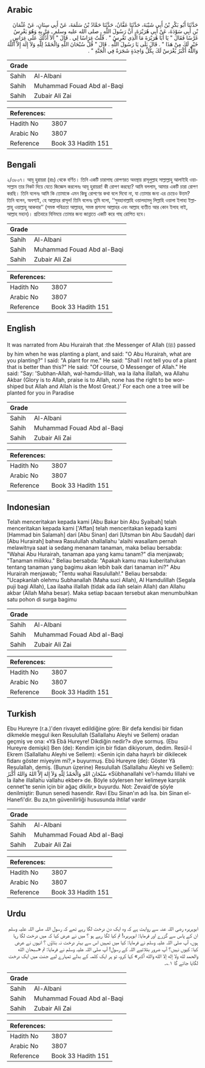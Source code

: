 ## Arabic


<div dir="rtl" lang="ar" style={{fontSize:'larger',backgroundColor:'#f8f9fa',padding:20}}>
حَدَّثَنَا أَبُو بَكْرِ بْنُ أَبِي شَيْبَةَ، حَدَّثَنَا عَفَّانُ، حَدَّثَنَا حَمَّادُ بْنُ سَلَمَةَ، عَنْ أَبِي سِنَانٍ، عَنْ عُثْمَانَ بْنِ أَبِي سَوْدَةَ، عَنْ أَبِي هُرَيْرَةَ، أَنَّ رَسُولَ اللَّهِ ـ صلى الله عليه وسلم ـ مَرَّ بِهِ وَهُوَ يَغْرِسُ غَرْسًا فَقَالَ ‏"‏ يَا أَبَا هُرَيْرَةَ مَا الَّذِي تَغْرِسُ ‏"‏ ‏.‏ قُلْتُ غِرَاسًا لِي ‏.‏ قَالَ ‏"‏ أَلاَ أَدُلُّكَ عَلَى غِرَاسٍ خَيْرٍ لَكَ مِنْ هَذَا ‏"‏ ‏.‏ قَالَ بَلَى يَا رَسُولَ اللَّهِ ‏.‏ قَالَ ‏"‏ قُلْ سُبْحَانَ اللَّهِ وَالْحَمْدُ لِلَّهِ وَلاَ إِلَهَ إِلاَّ اللَّهُ وَاللَّهُ أَكْبَرُ يُغْرَسْ لَكَ بِكُلِّ وَاحِدَةٍ شَجَرَةٌ فِي الْجَنَّةِ ‏"‏ ‏.‏
</div>
<div style={{backgroundColor:'#f8f9fa',padding:20, marginBottom: 10}}><table> <thead> <tr> <th>Grade</th> <th></th> </tr> </thead> <tbody> <tr><td>Sahih</td><td>Al-Albani</td></tr><tr><td>Sahih</td><td>Muhammad Fouad Abd al-Baqi</td></tr><tr><td>Sahih</td><td>Zubair Ali Zai</td></tr></tbody></table><table> <thead> <tr> <th>References:</th> <th></th> </tr> </thead> <tbody><tr><td>Hadith No</td><td>3807</td></tr><tr><td>Arabic No</td><td>3807</td></tr><tr><td>Reference</td><td>Book 33 Hadith 151</td></tr></tbody></table></div>

## Bengali


<div dir="ltr" lang="bn" style={{fontSize:'larger',backgroundColor:'#f8f9fa',padding:20}}>
২/৩৮০৭। আবূ হুরায়রা (রাঃ) থেকে বর্ণিত। তিনি একটি চারাগাছ রোপণরত অবস্থায় রাসূলুল্লাহ সাল্লাল্লাহু আলাইহি ওয়াসাল্লাম তার নিকট দিয়ে যেতে জিজ্ঞেস করলেনঃ আবূ হুরায়রা! কী রোপণ করছো? আমি বললাম, আমার একটি চারা রোপণ করছি। তিনি বলেনঃ আমি কি তোমাকে এমন কিছু রোপণের কথা বলে দিবো না, যা তোমার জন্য এর চেয়েও উত্তম? তিনি বলেন, অবশ্যই, হে আল্লাহর রাসূল! তিনি বলেনঃ তুমি বলো, ‘‘সুবহানাল্লাহি ওয়ালহামদু লিল্লাহি ওয়ালা ইলাহা ইল্লাল্লাহু ওয়াল্লাহু আকবার’’ (সমস্ত পবিত্রতা আল্লাহর, সমস্ত প্রশংসা আল্লাহর এবং আল্লাহ ব্যতীত আর কোন ইলাহ নাই, আল্লাহ মহান)। প্রতিবারে বিনিময়ে তোমার জন্য জান্নাতে একটি করে গাছ রোপিত হবে।
</div>
<div style={{backgroundColor:'#f8f9fa',padding:20, marginBottom: 10}}><table> <thead> <tr> <th>Grade</th> <th></th> </tr> </thead> <tbody> <tr><td>Sahih</td><td>Al-Albani</td></tr><tr><td>Sahih</td><td>Muhammad Fouad Abd al-Baqi</td></tr><tr><td>Sahih</td><td>Zubair Ali Zai</td></tr></tbody></table><table> <thead> <tr> <th>References:</th> <th></th> </tr> </thead> <tbody><tr><td>Hadith No</td><td>3807</td></tr><tr><td>Arabic No</td><td>3807</td></tr><tr><td>Reference</td><td>Book 33 Hadith 151</td></tr></tbody></table></div>

## English


<div dir="ltr" lang="en" style={{fontSize:'larger',backgroundColor:'#f8f9fa',padding:20}}>
It was narrated from Abu Hurairah that :the Messenger of Allah (ﷺ) passed by him when he was planting a plant, and said: "O Abu Hurairah, what are you planting?" I said: "A plant for me." He said: "Shall I not tell you of a plant that is better than this?" He said: "Of course, O Messenger of Allah." He said: "Say: 'Subhan-Allah, wal-hamdu-lillah, wa la ilaha illallah, wa Allahu Akbar (Glory is to Allah, praise is to Allah, none has the right to be worshiped but Allah and Allah is the Most Great.)' For each one a tree will be planted for you in Paradise
</div>
<div style={{backgroundColor:'#f8f9fa',padding:20, marginBottom: 10}}><table> <thead> <tr> <th>Grade</th> <th></th> </tr> </thead> <tbody> <tr><td>Sahih</td><td>Al-Albani</td></tr><tr><td>Sahih</td><td>Muhammad Fouad Abd al-Baqi</td></tr><tr><td>Sahih</td><td>Zubair Ali Zai</td></tr></tbody></table><table> <thead> <tr> <th>References:</th> <th></th> </tr> </thead> <tbody><tr><td>Hadith No</td><td>3807</td></tr><tr><td>Arabic No</td><td>3807</td></tr><tr><td>Reference</td><td>Book 33 Hadith 151</td></tr></tbody></table></div>

## Indonesian


<div dir="ltr" lang="id" style={{fontSize:'larger',backgroundColor:'#f8f9fa',padding:20}}>
Telah menceritakan kepada kami [Abu Bakar bin Abu Syaibah] telah menceritakan kepada kami ['Affan] telah menceritakan kepada kami [Hammad bin Salamah] dari [Abu Sinan] dari [Utsman bin Abu Saudah] dari [Abu Hurairah] bahwa Rasulullah shallallahu 'alaihi wasallam pernah melawitnya saat ia sedang menanam tanaman, maka beliau bersabda: "Wahai Abu Hurairah, tanaman apa yang kamu tanam?" dia menjawab; "Tanaman milikku." Beliau bersabda: "Apakah kamu mau kuberitahukan tentang tanaman yang bagimu akan lebih baik dari tanaman ini?" Abu Hurairah menjawab; "Tentu wahai Rasulullah!." Beliau bersabda: "Ucapkanlah olehmu Subhanallah (Maha suci Allah), Al Hamdulillah (Segala puji bagi Allah), Laa ilaaha illallah (tidak ada ilah selain Allah) dan Allahu akbar (Allah Maha besar). Maka setiap bacaan tersebut akan menumbuhkan satu pohon di surga bagimu
</div>
<div style={{backgroundColor:'#f8f9fa',padding:20, marginBottom: 10}}><table> <thead> <tr> <th>Grade</th> <th></th> </tr> </thead> <tbody> <tr><td>Sahih</td><td>Al-Albani</td></tr><tr><td>Sahih</td><td>Muhammad Fouad Abd al-Baqi</td></tr><tr><td>Sahih</td><td>Zubair Ali Zai</td></tr></tbody></table><table> <thead> <tr> <th>References:</th> <th></th> </tr> </thead> <tbody><tr><td>Hadith No</td><td>3807</td></tr><tr><td>Arabic No</td><td>3807</td></tr><tr><td>Reference</td><td>Book 33 Hadith 151</td></tr></tbody></table></div>

## Turkish


<div dir="ltr" lang="tr" style={{fontSize:'larger',backgroundColor:'#f8f9fa',padding:20}}>
Ebu Hureyre (r.a.)'den rivayet edildiğine göre: Bir defa kendisi bir fidan dikmekle meşgul iken Resulullah (Sallallahu Aleyhi ve Sellem) oradan geçmiş ve ona: «Yâ Ebâ Hureyre! Dikdiğin nedir?» diye sormuş. (Ebu Hureyre demişki) Ben (de): Kendim için bir fidan dikiyorum, dedim. Resül-î Ekrem (Sallallahu Aleyhi ve Sellem): «Senin için daha hayırlı bir dikilecek fidanı göster miyeyim mi?,» buyurmuş. Ebû Hureyre (de): Göster Yâ Resulallah, demiş. (Bunun üzerine) Resulullah (Sallallahu Aleyhi ve Sellem): سُبْحَانَ اللهِ وَالْحَمْدُ لِلّهِ وَلاَ إِلهَ إِلاَّ اللهُ وَاللهُ أَكْبَرُ «Sübhanallahi ve'l-hamdu lillahi ve la ilahe illallahu vallahu ekber» de. Böyle söylersen her kelimeye karşılık cennet'te senin için bir ağaç dikilir,» buyurdu. Not: Zevaid'de şöyle denilmiştir: Bunun senedi hasendir. Ravi Ebu Sinan'ın adı İsa. bin Sinan el-Hanefi'dir. Bu za,tın güvenilirliği hususunda ihtilaf vardır
</div>
<div style={{backgroundColor:'#f8f9fa',padding:20, marginBottom: 10}}><table> <thead> <tr> <th>Grade</th> <th></th> </tr> </thead> <tbody> <tr><td>Sahih</td><td>Al-Albani</td></tr><tr><td>Sahih</td><td>Muhammad Fouad Abd al-Baqi</td></tr><tr><td>Sahih</td><td>Zubair Ali Zai</td></tr></tbody></table><table> <thead> <tr> <th>References:</th> <th></th> </tr> </thead> <tbody><tr><td>Hadith No</td><td>3807</td></tr><tr><td>Arabic No</td><td>3807</td></tr><tr><td>Reference</td><td>Book 33 Hadith 151</td></tr></tbody></table></div>

## Urdu


<div dir="rtl" lang="ur" style={{fontSize:'larger',backgroundColor:'#f8f9fa',padding:20}}>
ابوہریرہ رضی اللہ عنہ سے روایت ہے کہ وہ ایک دن درخت لگا رہے تھے کہ رسول اللہ صلی اللہ علیہ وسلم ان کے پاس سے گزرے اور فرمایا: ابوہریرہ! تم کیا لگا رہے ہو ؟ میں نے عرض کیا کہ میں درخت لگا رہا ہوں، آپ صلی اللہ علیہ وسلم نے فرمایا: کیا میں تمہیں اس سے بہتر درخت نہ بتاؤں ؟ انہوں نے عرض کیا: کیوں نہیں؟ آپ ضرور بتلائیے اللہ کے رسول! آپ صلی اللہ علیہ وسلم نے فرمایا: تم «سبحان الله والحمد لله ولا إله إلا الله والله أكبر» کہا کرو، تو ہر ایک کلمہ کے بدلے تمہارے لیے جنت میں ایک درخت لگایا جائے گا ۱؎۔
</div>
<div style={{backgroundColor:'#f8f9fa',padding:20, marginBottom: 10}}><table> <thead> <tr> <th>Grade</th> <th></th> </tr> </thead> <tbody> <tr><td>Sahih</td><td>Al-Albani</td></tr><tr><td>Sahih</td><td>Muhammad Fouad Abd al-Baqi</td></tr><tr><td>Sahih</td><td>Zubair Ali Zai</td></tr></tbody></table><table> <thead> <tr> <th>References:</th> <th></th> </tr> </thead> <tbody><tr><td>Hadith No</td><td>3807</td></tr><tr><td>Arabic No</td><td>3807</td></tr><tr><td>Reference</td><td>Book 33 Hadith 151</td></tr></tbody></table></div>